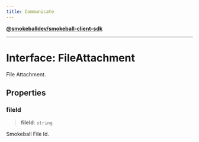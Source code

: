 ```yaml
---
title: Communicate
---
```

[**@smokeballdev/smokeball-client-sdk**](./../../../../README)

***

# Interface: FileAttachment

File Attachment.

## Properties

### fileId

> **fileId**: `string`

Smokeball File Id.
